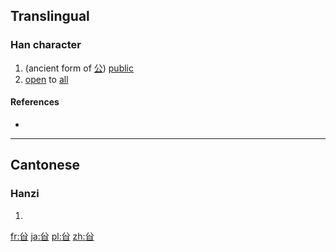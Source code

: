 ==Translingual==

===Han character===
{{Han char|rn=12|rad=八|as=05|sn=7|four=|canj=金竹日 (CHA)|ids=⿱[[八]][[白]]}}

# (ancient form of [[公]]) [[public]]
# [[open]] to [[all]]

====References====
* {{Han ref|kx=0127.170|hdz=10244.060|uh=34B6|ud=13494}}

----

==Cantonese==

===Hanzi===
{{yue-hanzi|jyut=[[gung1]]|y=gung1}}

# {{defn|lang=yue|sort=八05}}

[[fr:㒶]]
[[ja:㒶]]
[[pl:㒶]]
[[zh:㒶]]